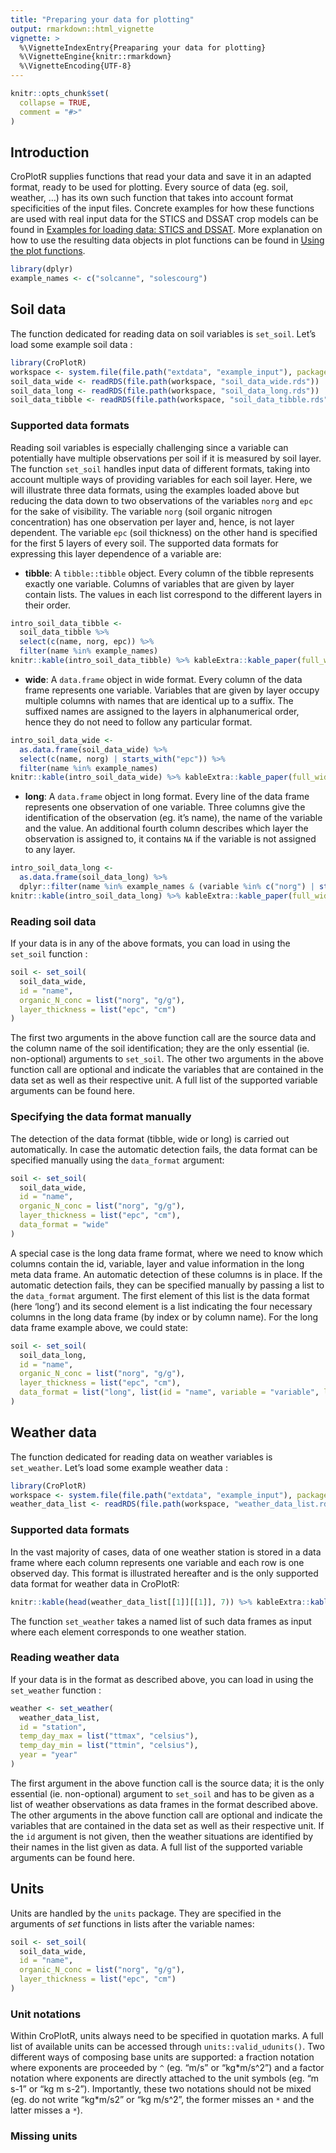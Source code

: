 ```yaml
---
title: "Preparing your data for plotting"
output: rmarkdown::html_vignette
vignette: >
  %\VignetteIndexEntry{Preaparing your data for plotting}
  %\VignetteEngine{knitr::rmarkdown}
  %\VignetteEncoding{UTF-8}
---
```


```r
knitr::opts_chunk$set(
  collapse = TRUE,
  comment = "#>"
)
```
## Introduction
CroPlotR supplies functions that read your data and save it in an adapted format, ready to be used for plotting. 
Every source of data (eg. soil, weather, ...) has its own such function that takes into account format specificities of the input files. Concrete examples for how these functions are used with real input data for the STICS and DSSAT crop models can be found in [Examples for loading data: STICS and DSSAT](set_data_examples.html). More explanation on how to use the resulting data objects in plot functions can be found in [Using the plot functions](plot_data.html).

```r
library(dplyr)
example_names <- c("solcanne", "solescourg")
```

## Soil data
The function dedicated for reading data on soil variables is `set_soil`. Let's load some example soil data :
```r
library(CroPlotR)
workspace <- system.file(file.path("extdata", "example_input"), package = "CroPlotR")
soil_data_wide <- readRDS(file.path(workspace, "soil_data_wide.rds"))
soil_data_long <- readRDS(file.path(workspace, "soil_data_long.rds"))
soil_data_tibble <- readRDS(file.path(workspace, "soil_data_tibble.rds"))
```
### Supported data formats
Reading soil variables is especially challenging since a variable can potentially have multiple observations per soil if it is measured by soil layer. The function `set_soil` handles input data of different formats, taking into account multiple ways of providing variables for each soil layer. Here, we will illustrate three data formats, using the examples loaded above but reducing the data down to two observations of the variables `norg` and `epc` for the sake of visibility. The variable `norg` (soil organic nitrogen concentration) has one observation per layer and, hence, is not layer dependent. The variable `epc` (soil thickness) on the other hand is specified for the first 5 layers of every soil. The supported data formats for expressing this layer dependence of a variable are:

- **tibble**: A `tibble::tibble` object. Every column of the tibble represents exactly one variable. Columns of variables that are given by layer contain lists. The values in each list correspond to the different layers in their order.
```r
intro_soil_data_tibble <- 
  soil_data_tibble %>% 
  select(c(name, norg, epc)) %>% 
  filter(name %in% example_names) 
knitr::kable(intro_soil_data_tibble) %>% kableExtra::kable_paper(full_width = F)
```

- **wide**: A `data.frame` object in wide format. Every column of the data frame represents one variable. Variables that are given by layer occupy multiple columns with names that are identical up to a suffix. The suffixed names are assigned to the layers in alphanumerical order, hence they do not need to follow any particular format.
```r
intro_soil_data_wide <- 
  as.data.frame(soil_data_wide) %>% 
  select(c(name, norg) | starts_with("epc")) %>% 
  filter(name %in% example_names)
knitr::kable(intro_soil_data_wide) %>% kableExtra::kable_paper(full_width = F)
```

- **long**: A `data.frame` object in long format. Every line of the data frame represents one observation of one variable. Three columns give the identification of the observation (eg. it's name), the name of the variable and the value. An additional fourth column describes which layer the observation is assigned to, it contains `NA` if the variable is not assigned to any layer. 
```r
intro_soil_data_long <- 
  as.data.frame(soil_data_long) %>%
  dplyr::filter(name %in% example_names & (variable %in% c("norg") | startsWith(variable, "epc")))
knitr::kable(intro_soil_data_long) %>% kableExtra::kable_paper(full_width = F)
```

### Reading soil data
If your data is in any of the above formats, you can load in using the `set_soil` function :
```r
soil <- set_soil(
  soil_data_wide, 
  id = "name",
  organic_N_conc = list("norg", "g/g"), 
  layer_thickness = list("epc", "cm")
)
```
The first two arguments in the above function call are the source data and the column name of the soil identification; they are the only essential (ie. non-optional) arguments to `set_soil`. The other two arguments in the above function call are optional and indicate the variables that are contained in the data set as well as their respective unit. A full list of the supported variable arguments can be found here.

### Specifying the data format manually
The detection of the data format (tibble, wide or long) is carried out automatically. In case the automatic detection fails, the data format can be specified manually using the `data_format` argument:
```r
soil <- set_soil(
  soil_data_wide, 
  id = "name",
  organic_N_conc = list("norg", "g/g"), 
  layer_thickness = list("epc", "cm"),
  data_format = "wide"
)
```
A special case is the long data frame format, where we need to know which columns contain the id, variable, layer and value information in the long meta data frame. An automatic detection of these columns is in place. If the automatic detection fails, they can be specified manually by passing a list to the `data_format` argument. The first element of this list is the data format (here 'long') and its second element is a list indicating the four necessary columns in the long data frame (by index or by column name). For the long data frame example above, we could state:
```r
soil <- set_soil(
  soil_data_long, 
  id = "name",
  organic_N_conc = list("norg", "g/g"), 
  layer_thickness = list("epc", "cm"),
  data_format = list("long", list(id = "name", variable = "variable", layer = 3, value = "value"))
)
```


## Weather data
The function dedicated for reading data on weather variables is `set_weather`. Let's load some example weather data :
```r
library(CroPlotR)
workspace <- system.file(file.path("extdata", "example_input"), package = "CroPlotR")
weather_data_list <- readRDS(file.path(workspace, "weather_data_list.rds"))
```

### Supported data formats
In the vast majority of cases, data of one weather station is stored in a data frame where each column represents one variable and each row is one observed day. This format is illustrated hereafter and is the only supported data format for weather data in CroPlotR:
```r
knitr::kable(head(weather_data_list[[1]][[1]], 7)) %>% kableExtra::kable_paper(full_width = F)
```
The function `set_weather` takes a named list of such data frames as input where each element corresponds to one weather station.

### Reading weather data
If your data is in the format as described above, you can load in using the `set_weather` function :
```r
weather <- set_weather(
  weather_data_list, 
  id = "station", 
  temp_day_max = list("ttmax", "celsius"), 
  temp_day_min = list("ttmin", "celsius"), 
  year = "year"
)
```
The first argument in the above function call is the source data; it is the only essential (ie. non-optional) argument to `set_soil` and has to be given as a list of weather observations as data frames in the format described above. The other arguments in the above function call are optional and indicate the variables that are contained in the data set as well as their respective unit. If the `id` argument is not given, then the weather situations are identified by their names in the list given as data. A full list of the supported variable arguments can be found here.

## Units
Units are handled by the `units` package. They are specified in the arguments of *set* functions in lists after the variable names:
```r
soil <- set_soil(
  soil_data_wide, 
  id = "name",
  organic_N_conc = list("norg", "g/g"), 
  layer_thickness = list("epc", "cm")
)
```
### Unit notations
Within CroPlotR, units always need to be specified in quotation marks. A full list of available units can be accessed through `units::valid_udunits()`. Two different ways of composing base units are supported: a fraction notation where exponents are proceeded by `^` (eg. "m/s" or "kg\*m/s^2") and a factor notation where exponents are directly attached to the unit symbols (eg. "m s-1" or "kg m s-2"). Importantly, these two notations should not be mixed (eg. do not write "kg\*m/s2" or "kg m/s^2", the former misses an `*` and the latter misses a `*`).

### Missing units

